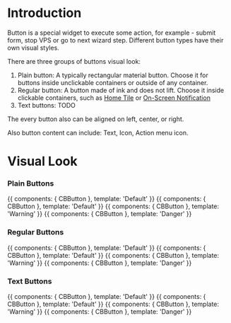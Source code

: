 
<Meta title="4 - Components/Basic/Button" component={CBButton} />

# Introduction

Button is a special widget to execute some action, for example - submit form, stop VPS or go to next  wizard step. Different button types have their own visual styles.

There are three groups of buttons visual look: 
1. Plain button: A typically rectangular material button. Choose it for buttons inside unclickable containers or outside of any container.
2. Regular button: A button made of ink and does not lift. Choose it inside clickable containers, such as [Home Tile](/ui-kit/views/tile/home) or [On-Screen Notification](/app-kit/common/notifications/visualization#on-screen-notifications)
3. Text buttons: TODO

The every button also can be aligned on left, center, or right. 

Also button content can include: Text, Icon, Action menu icon.


# Visual Look 
### Plain Buttons
    
<Preview>
<Story name="PlainPrimary">
    {{ 
      components: { CBButton },                     
      template: '<CBButton type="primary" plain>Default</CBButton>'
    }}
  </Story>
  <Story name="PlainDefault">
    {{ 
      components: { CBButton },                     
      template: '<CBButton type="default" plain>Default</CBButton>'
    }}
  </Story>
  <Story name="PlainWarning">
    {{ 
      components: { CBButton },                     
      template: '<CBButton type="warning" plain>Warning</CBButton>'
    }}
  </Story>
  <Story name="PlainDanger">
    {{ 
      components: { CBButton },                     
      template: '<CBButton type="danger" plain>Danger</CBButton>'
    }}
  </Story>
</Preview>

### Regular Buttons
        
<Preview>
<Story name="RegularPrimary">
    {{ 
      components: { CBButton },                     
      template: '<CBButton type="primary">Default</CBButton>'
    }}
  </Story>
  <Story name="RegularDefault">
    {{ 
      components: { CBButton },                     
      template: '<CBButton type="default">Default</CBButton>'
    }}
  </Story>
  <Story name="RegularWarning">
    {{ 
      components: { CBButton },                     
      template: '<CBButton type="warning">Warning</CBButton>'
    }}
  </Story>
  <Story name="RegularDanger">
    {{ 
      components: { CBButton },                     
      template: '<CBButton type="danger">Danger</CBButton>'
    }}
  </Story>
</Preview>

### Text Buttons
        
<Preview>
<Story name="TextPrimary">
    {{ 
      components: { CBButton },                     
      template: '<CBButton type="text primary">Default</CBButton>'
    }}
  </Story>
  <Story name="TextDefault">
    {{ 
      components: { CBButton },                     
      template: '<CBButton type="text default">Default</CBButton>'
    }}
  </Story>
  <Story name="TextWarning">
    {{ 
      components: { CBButton },                     
      template: '<CBButton type="text warning">Warning</CBButton>'
    }}
  </Story>
  <Story name="-TextDanger">
    {{ 
      components: { CBButton },                     
      template: '<CBButton type="text danger">Danger</CBButton>'
    }}
  </Story>
</Preview>
